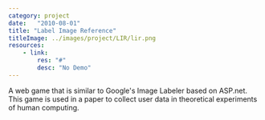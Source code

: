 ```yaml
---
category: project
date:   "2010-08-01"
title: "Label Image Reference"
titleImage: ../images/project/LIR/lir.png
resources:
    - link:
        res: "#"
        desc: "No Demo"
---
```


A web game that is similar to Google's Image Labeler based on ASP.net. This game is used in a paper to collect user data in theoretical experiments of human computing.
